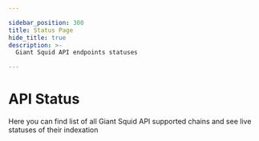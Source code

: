 ```yaml
---

sidebar_position: 300
title: Status Page
hide_title: true
description: >-
  Giant Squid API endpoints statuses

---
```


# API Status

Here you can find list of all Giant Squid API supported chains and see live statuses of their indexation



<SquidStatuses />
